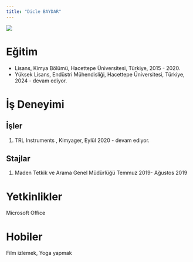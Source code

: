 ```yaml
---
title: "Dicle BAYDAR"
---
```


![](images/dicle.jpg)

# Eğitim

-   Lisans, Kimya Bölümü, Hacettepe Üniversitesi, Türkiye, 2015 - 2020.
-   Yüksek Lisans, Endüstri Mühendisliği, Hacettepe Üniversitesi, Türkiye, 2024 - devam ediyor.

# İş Deneyimi

## İşler

1.  TRL Instruments , Kimyager, Eylül 2020 - devam ediyor.

## Stajlar

1.  Maden Tetkik ve Arama Genel Müdürlüğü Temmuz 2019- Ağustos 2019

# Yetkinlikler

Microsoft Office

# Hobiler

Film izlemek, Yoga yapmak
